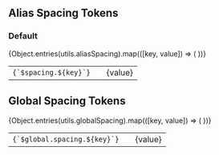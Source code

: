 
<Meta title="Tokens/Spacing" />

## Alias Spacing Tokens

### Default

<table>
  <tbody>
    {Object.entries(utils.aliasSpacing).map(([key, value]) => (
      <tr key={key}>
        <td>
          <code>{`$spacing.${key}`}</code>
        </td>
        <td style={{ padding: '20px' }}>
          <div
            style={{
              width: value,
              height: value,
              backgroundColor: utils.globalColors.blue.blue30,
            }}
          />
        </td>
        <td style={{ padding: '20px' }}>{value}</td>
      </tr>
    ))}
  </tbody>
</table>

## Global Spacing Tokens

<table>
  <tbody>
    {Object.entries(utils.globalSpacing).map(([key, value]) => (
      <tr key={key}>
        <td>
          <code>{`$global.spacing.${key}`}</code>
        </td>
        <td style={{ padding: '20px' }}>
          <div
            style={{
              width: value,
              height: value,
              backgroundColor: utils.globalColors.blue.blue30,
            }}
          />
        </td>
        <td style={{ padding: '20px' }}>{value}</td>
      </tr>
    ))}
  </tbody>
</table>
